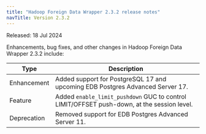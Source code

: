 ```yaml
---
title: "Hadoop Foreign Data Wrapper 2.3.2 release notes"
navTitle: Version 2.3.2
---
```


Released: 18 Jul 2024

Enhancements, bug fixes, and other changes in Hadoop Foreign Data Wrapper 2.3.2 include:

| Type        | Description                                                                                |
|-------------|--------------------------------------------------------------------------------------------|
| Enhancement | Added support for PostgreSQL 17 and upcoming EDB Postgres Advanced Server 17.              |
| Feature     | Added `enable_limit_pushdown` GUC to control LIMIT/OFFSET push-down, at the session level. |
| Deprecation | Removed support for EDB Postgres Advanced Server 11.                                       |


